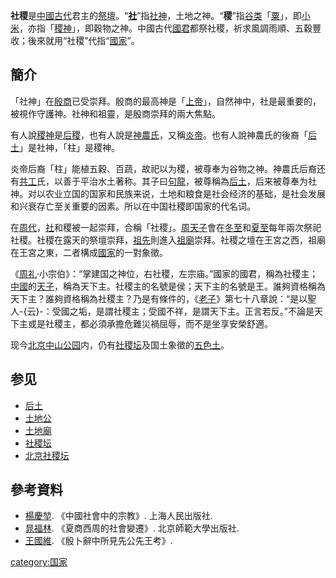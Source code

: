 '''社稷'''是[[中國古代|中國古代]]君主的[[祭壇|祭壇]]。“'''[[社_(宗教)|社]]'''”指[[社神|社神]]，土地之神。“'''稷'''”指[[谷类|谷类]]「[[粟|粟]]」，即[[小米|小米]]，亦指「[[稷神|稷神]]」，即穀物之神。中國古代[[國君|國君]]都祭社稷，祈求風調雨順、五穀豐收；後來就用“社稷”代指“[[國家|國家]]”。

==簡介==
「社神」在[[殷商|殷商]]已受崇拜。殷商的最高神是「[[上帝|上帝]]」，自然神中，社是最重要的，被視作守護神。社神和祖靈，是殷商崇拜的兩大焦點。

有人說[[稷神|稷神]]是[[后稷|后稷]]，也有人說是[[神農氏|神農氏]]，又稱[[炎帝|炎帝]]。也有人說神農氏的後裔「[[后土|后土]]」是社神，「柱」是稷神。

炎帝后裔「柱」能植五穀、百蔬，故祀以为稷，被尊奉为谷物之神。神農氏后裔还有[[共工|共工]]氏，以善于平治水土著称。其子曰[[句龍|句龍]]，被尊稱為[[后土|后土]]，后来被尊奉为社神。对以农业立国的国家和民族来说，土地和粮食是社会经济的基础，是社会发展和兴衰存亡至关重要的因素。所以在中国社稷即国家的代名词。

在[[周代|周代]]，[[社_(宗教)|社]]和稷被一起崇拜，合稱「社稷」。[[周天子|周天子]]會在[[冬至|冬至]]和[[夏至|夏至]]每年兩次祭祀社稷。社稷在露天的祭壇崇拜，[[祖先|祖先]]則進入[[祖廟|祖廟]]崇拜。社稷之壇在王宮之西，祖廟在王宮之東，二者構成[[國家|國家]]的一對象徵。

《[[周礼|周礼]]·小宗伯》：“掌建国之神位，右社稷，左宗庙。”國家的國君，稱為社稷主；[[中國|中國]]的[[天子|天子]]，稱為天下主。社稷主的名號是侯；天下主的名號是王。誰夠資格稱為天下主？誰夠資格稱為社稷主？乃是有條件的，《[[老子|老子]]》第七十八章說：“是以聖人-{云}-：受國之垢，是謂社稷主；受國不祥，是謂天下主。正言若反。”不論是天下主或是社稷主，都必須承擔危難災禍屈辱，而不是坐享安榮舒適。

现今[[北京中山公园|北京中山公园]]内，仍有[[社稷坛|社稷坛]]及国土象徵的[[五色土|五色土]]。

==参见==
*[[后土|后土]]
*[[土地公|土地公]]
*[[土地廟|土地廟]]
*[[社稷坛|社稷坛]]
*[[北京社稷坛|北京社稷坛]]

==參考資料==
*[[楊慶堃|楊慶堃]]. 《中國社會中的宗教》. 上海人民出版社.
*[[晁福林|晁福林]]. 《夏商西周的社會變遷》. 北京師範大學出版社.
*[[王國維|王國維]]. 《殷卜辭中所見先公先王考》.

[[category:国家|category:国家]]